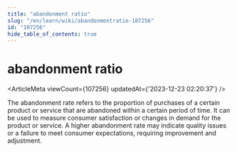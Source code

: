 ```yaml
---
title: "abandonment ratio"
slug: "/en/learn/wiki/abandonmentratio-107256"
id: "107256"
hide_table_of_contents: true
---
```



<Breadcrumbs current="abandonment ratio" />

# abandonment ratio

<ArticleMeta viewCount={107256} updatedAt={'2023-12-23 02:20:37'} />
<div className='border-solid border-b border-t-0 my-4 border-[var(--ifm-color-gray-300)]' />

The abandonment rate refers to the proportion of purchases of a certain product or service that are abandoned within a certain period of time. It can be used to measure consumer satisfaction or changes in demand for the product or service. A higher abandonment rate may indicate quality issues or a failure to meet consumer expectations, requiring improvement and adjustment.

